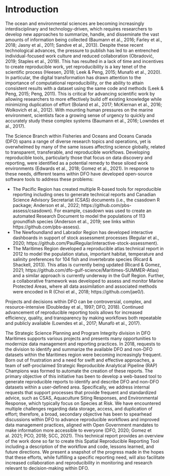 # Introduction {#sec:introductionActual}

<!-- An example of how to include text based on the language. The two chunks below shows how switching the toggle in the YAML header for french allows inclusion/rejection of a paragraph. -->

The ocean and environmental sciences are becoming increasingly interdisciplinary and technology-driven, which requires researchers to develop new approaches to summarize, handle, and disseminate the vast amounts of information being collected (Baumann et al., 2016; Farley et al., 2018; Jasny et al., 2011; Sandve et al., 2013). Despite these recent technological advances, the pressure to publish has led to an entrenched individual-focused work culture and reduced collaboration (Obradović, 2019; Staples et al., 2019). This has resulted in a lack of time and incentives to create reproducible work, yet reproducibility is a key tenet of the scientific process (Heesen, 2018; Leek & Peng, 2015; Munafò et al., 2020). In particular, the digital transformation has drawn attention to the importance of computational reproducibility, or the ability to attain consistent results with a dataset using the same code and methods (Leek & Peng, 2015; Peng, 2011). This is critical for advancing scientific work by allowing researchers to more effectively build off existing knowledge while minimizing duplication of effort (Boland et al., 2017; McKiernan et al., 2016; Wolkovich et al., 2012). With mounting human pressures on the marine environment, scientists face a growing sense of urgency to quickly and accurately study these complex systems (Baumann et al., 2016; Lowndes et al., 2017).

The Science Branch within Fisheries and Oceans and Oceans Canada (DFO) spans a range of diverse research topics and operations, yet is overwhelmed by many of the same issues affecting science globally, related to transparent, transferable, and reproducible workflows. Developing reproducible tools, particularly those that focus on data discovery and reporting, were identified as a potential remedy to these siloed work environments (Edwards et al., 2018; Gomez et al., 2021). In response to these needs, different teams within DFO have developed open-source software tools to address these problems:

* The Pacific Region has created multiple R-based tools for reproducible reporting including ones to generate technical reports and Canadian Science Advisory Secretariat (CSAS) documents (i.e., the csasdown R package; Anderson et al., 2022; https://github.com/pbs-assess/csasdown). For example, csasdown was used to create an automated Research Document to model the populations of 113 groundfish species (Anderson et al., 2019; see links within https://github.com/pbs-assess).
* The Newfoundland and Labrador Region has developed interactive dashboards in support of stock assessment processes (Regular et al., 2020; https://github.com/PaulRegular/interactive-stock-assessment).
* The Maritimes Region developed a reproducible atlas technical report in 2012 to model the population status, important habitat, temperature and salinity preferences for 104 fish and invertebrate species (Ricard & Shackell, 2013). This atlas is currently being updated (Ricard & Gomez, 2021; https://github.com/dfo-gulf-science/Maritimes-SUMMER-Atlas) and a similar approach is currently underway in the Gulf Region. Further, a collaborative framework was developed to assess and monitor Marine Protected Areas, where all data assimilation and associated methods were encoded in R (Choi et al., 2018; https://github.com/jae0/).

Projects and decisions within DFO can be controversial, complex, and resource-intensive (Doubleday et al., 1997; DFO, 2018). Continued advancement of reproducible reporting tools allows for increased efficiency, quality, and transparency by making workflows both repeatable and publicly available (Lowndes et al., 2017; Munafò et al., 2017).

The Strategic Science Planning and Program Integrity division in DFO Maritimes supports various projects and presents many opportunities to modernize data management and reporting practices. In 2018, requests to the division to identify and summarize the available DFO and non-DFO datasets within the Maritimes region were becoming increasingly frequent. Born out of frustration and a need for swift and effective approaches, a team of self-proclaimed Strategic Reproducible Analytical Pipeline (RAP) Champions was formed to automate the creation of these reports. The primary objective of this initiative has been to develop a web-based tool to generate reproducible reports to identify and describe DFO and non-DFO datasets within a user-defined area. Specifically, we address internal requests that support processes that provide frequent and standardized advice, such as CSAS, Aquaculture Siting Responses, and Environmental Response, which typically focus on Species at Risk. We have encountered multiple challenges regarding data storage, access, and duplication of effort; therefore, a broad, secondary objective has been to spearhead discussions within DFO to advance reproducible workflows and improved data management practices, aligned with Open Government mandates to make information more accessible to everyone (DFO, 2020; Gomez et al. 2021; PCO, 2018; SCC, 2021). This technical report provides an overview of the work done so far to create this Spatial Reproducible Reporting Tool including a description of the workflow and code, lessons learned, and future directions. We present a snapshot of the progress made in the hopes that these efforts, while fulfilling a specific reporting need, will also facilitate increased collaboration and reproducibility in monitoring and research relevant to decision-making within DFO. 


